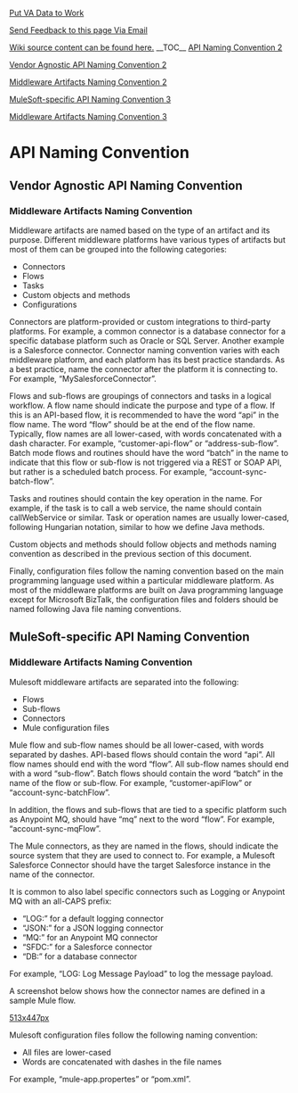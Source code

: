 ﻿<a href=https://department-of-veterans-affairs.github.io/vets-contrib>Put VA Data to Work</a>
<p><a href=mailto:jordan.braunstein@visualintegrator.com;paul.marshall4@va.gov>Send Feedback to this page Via Email</a>
<p><a href=https://github.com/department-of-veterans-affairs/ES-ASG/raw/master/Projects/ES0ASG/ES0ASG0API0Playbook0Project/Content/01.000ASG_API0Playbook_Introduction_Section>Wiki source content can be found here.</a>
__TOC__
[[#api-naming-convention|API Naming Convention 2]]

[[#vendor-agnostic-api-naming-convention|Vendor Agnostic API Naming Convention 2]]

[[#middleware-artifacts-naming-convention|Middleware Artifacts Naming Convention 2]]

[[#mulesoft-specific-api-naming-convention|MuleSoft-specific API Naming Convention 3]]

[[#middleware-artifacts-naming-convention-1|Middleware Artifacts Naming Convention 3]]

= API Naming Convention =

===  ===

== Vendor Agnostic API Naming Convention ==

=== Middleware Artifacts Naming Convention ===

Middleware artifacts are named based on the type of an artifact and its purpose. Different middleware platforms have various types of artifacts but most of them can be grouped into the following categories:

* Connectors
* Flows
* Tasks
* Custom objects and methods
* Configurations

Connectors are platform-provided or custom integrations to third-party platforms. For example, a common connector is a database connector for a specific database platform such as Oracle or SQL Server. Another example is a Salesforce connector. Connector naming convention varies with each middleware platform, and each platform has its best practice standards. As a best practice, name the connector after the platform it is connecting to. For example, “MySalesforceConnector”.

Flows and sub-flows are groupings of connectors and tasks in a logical workflow. A flow name should indicate the purpose and type of a flow. If this is an API-based flow, it is recommended to have the word “api” in the flow name. The word “flow” should be at the end of the flow name. Typically, flow names are all lower-cased, with words concatenated with a dash character. For example, “customer-api-flow” or “address-sub-flow”. Batch mode flows and routines should have the word “batch” in the name to indicate that this flow or sub-flow is not triggered via a REST or SOAP API, but rather is a scheduled batch process. For example, “account-sync-batch-flow”.

Tasks and routines should contain the key operation in the name. For example, if the task is to call a web service, the name should contain callWebService or similar. Task or operation names are usually lower-cased, following Hungarian notation, similar to how we define Java methods.

Custom objects and methods should follow objects and methods naming convention as described in the previous section of this document.

Finally, configuration files follow the naming convention based on the main programming language used within a particular middleware platform. As most of the middleware platforms are built on Java programming language except for Microsoft BizTalk, the configuration files and folders should be named following Java file naming conventions.



== MuleSoft-specific API Naming Convention ==

=== Middleware Artifacts Naming Convention  ===

Mulesoft middleware artifacts are separated into the following:

* Flows
* Sub-flows
* Connectors
* Mule configuration files

Mule flow and sub-flow names should be all lower-cased, with words separated by dashes. API-based flows should contain the word “api”. All flow names should end with the word “flow”. All sub-flow names should end with a word “sub-flow”. Batch flows should contain the word “batch” in the name of the flow or sub-flow. For example, “customer-apiFlow” or “account-sync-batchFlow”.

In addition, the flows and sub-flows that are tied to a specific platform such as Anypoint MQ, should have “mq” next to the word “flow”. For example, “account-sync-mqFlow”.

The Mule connectors, as they are named in the flows, should indicate the source system that they are used to connect to. For example, a Mulesoft Salesforce Connector should have the target Salesforce instance in the name of the connector.

It is common to also label specific connectors such as Logging or Anypoint MQ with an all-CAPS prefix:

* “LOG:” for a default logging connector
* “JSON:” for a JSON logging connector
* “MQ:” for an Anypoint MQ connector
* “SFDC:” for a Salesforce connector
* “DB:” for a database connector

For example, “LOG: Log Message Payload” to log the message payload.

A screenshot below shows how the connector names are defined in a sample Mule flow.

[[https://github.com/department-of-veterans-affairs/ES-ASG/raw/master/Projects/ES%20ASG/ES%20ASG%20API%20Playbook%20Project/Content/05.05%20ASG_API%20Playbook_Middleware%20Artifacts_Section/media/image1.png|513x447px]]

Mulesoft configuration files follow the following naming convention:

* All files are lower-cased
* Words are concatenated with dashes in the file names

For example, “mule-app.propertes” or “pom.xml”.





